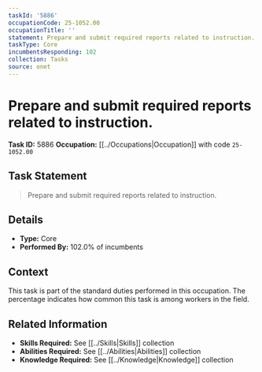 ```yaml
---
taskId: '5886'
occupationCode: 25-1052.00
occupationTitle: ''
statement: Prepare and submit required reports related to instruction.
taskType: Core
incumbentsResponding: 102
collection: Tasks
source: onet
---
```

# Prepare and submit required reports related to instruction.

**Task ID:** 5886
**Occupation:** [[../Occupations|Occupation]] with code `25-1052.00`

## Task Statement

> Prepare and submit required reports related to instruction.

## Details

- **Type:** Core
- **Performed By:** 102.0% of incumbents

## Context

This task is part of the standard duties performed in this occupation. The percentage indicates how common this task is among workers in the field.

## Related Information

- **Skills Required:** See [[../Skills|Skills]] collection
- **Abilities Required:** See [[../Abilities|Abilities]] collection
- **Knowledge Required:** See [[../Knowledge|Knowledge]] collection
